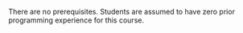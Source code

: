 There are no prerequisites. Students are assumed to have zero prior programming experience for this course.
